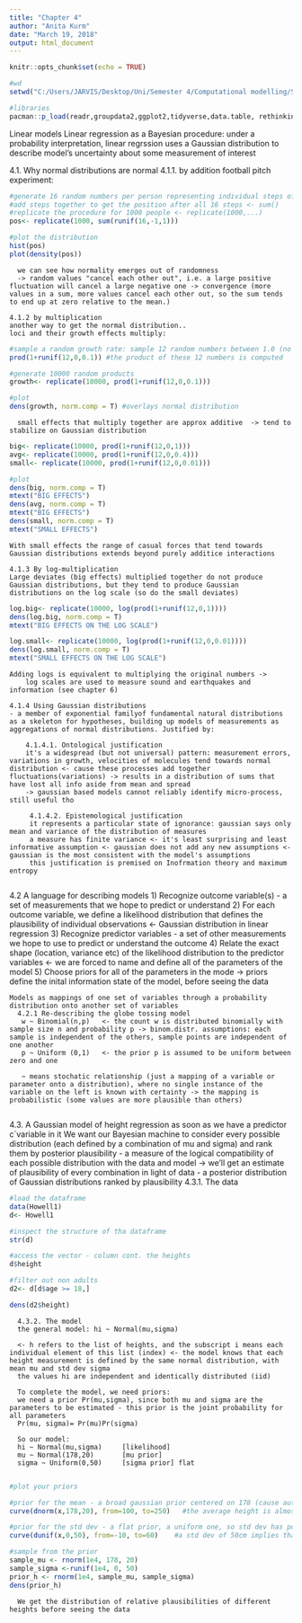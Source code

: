 ```yaml
---
title: "Chapter 4"
author: "Anita Kurm"
date: "March 19, 2018"
output: html_document
---
```


```r
knitr::opts_chunk$set(echo = TRUE)

#wd
setwd("C:/Users/JARVIS/Desktop/Uni/Semester 4/Computational modelling/Statistical-Rethinking")

#libraries
pacman::p_load(readr,groupdata2,ggplot2,tidyverse,data.table, rethinking)
```

Linear models
Linear regression as a Bayesian procedure: under a probability interpretation, linear regrssion uses a Gaussian distribution to describe model's uncertainty about some measurement of interest

  4.1. Why normal distributions are normal
    4.1.1. by addition
    football pitch experiment:
```r
#generate 16 random numbers per person representing individual steps of a random distance between 0 and 1 yard in either of the disrections <- runif(16,-1,1)
#add steps together to get the position after all 16 steps <- sum()
#replicate the procedure for 1000 people <- replicate(1000,...)
pos<- replicate(1000, sum(runif(16,-1,1)))

#plot the distribution
hist(pos)
plot(density(pos))
```
      we can see how normality emerges out of randomness
      -> random values "cancel each other out", i.e. a large positive fluctuation will cancel a large negative one -> convergence (more values in a sum, more values cancel each other out, so the sum tends to end up at zero relative to the mean.)

    4.1.2 by multiplication
    another way to get the normal distribution..
    loci and their growth effects multiply:
```r
#sample a random growth rate: sample 12 random numbers between 1.0 (no growth) and 1.1 (10% increase), representing a proportional increase in growth
prod(1+runif(12,0,0.1)) #the product of these 12 numbers is computed 

#generate 10000 random products
growth<- replicate(10000, prod(1+runif(12,0,0.1)))

#plot
dens(growth, norm.comp = T) #overlays normal distribution
```
      small effects that multiply together are approx additive  -> tend to stabilize on Gaussian distribution
```r
big<- replicate(10000, prod(1+runif(12,0,1)))
avg<- replicate(10000, prod(1+runif(12,0,0.4)))
small<- replicate(10000, prod(1+runif(12,0,0.01)))

#plot
dens(big, norm.comp = T)
mtext("BIG EFFECTS")
dens(avg, norm.comp = T)
mtext("BIG EFFECTS")
dens(small, norm.comp = T)
mtext("SMALL EFFECTS")
```
      
    With small effects the range of casual forces that tend towards Gaussian distributions extends beyond purely additice interactions
 
    4.1.3 By log-multiplication
    Large deviates (big effects) multiplied together do not produce Gaussian distributions, but they tend to produce Gaussian distributions on the log scale (so do the small deviates)
```r
log.big<- replicate(10000, log(prod(1+runif(12,0,1))))
dens(log.big, norm.comp = T)
mtext("BIG EFFECTS ON THE LOG SCALE")

log.small<- replicate(10000, log(prod(1+runif(12,0,0.01))))
dens(log.small, norm.comp = T)
mtext("SMALL EFFECTS ON THE LOG SCALE")
```
    Adding logs is equivalent to multiplying the original numbers ->
        log scales are used to measure sound and earthquakes and information (see chapter 6)

    4.1.4 Using Gaussian distributions
    - a member of exponential familyof fundamental natural distributions
    as a skeleton for hypotheses, building up models of measurements as aggregations of normal distributions. Justified by:
    
        4.1.4.1. Ontological justification
        it's a widespread (but not universal) pattern: measurement errors, variations in growth, velocities of molecules tend towards normal distribution <- cause these processes add together fluctuations(variations) -> results in a distribution of sums that have lost all info aside from mean and spread
        -> gaussian based models cannot reliably identify micro-process, still useful tho
        
         4.1.4.2. Epistemological justification
         it represents a particular state of ignorance: gaussian says only mean and variance of the distribution of measures
         a measure has finite variance <- it's least surprising and least informative assumption <- gaussian does not add any new assumptions <-gaussian is the most consistent with the model's assumptions
         this justification is premised on Inofrmation theory and maximum entropy
         
  4.2 A language for describing models
    1) Recognize outcome variable(s) - a set of measurements that we hope to predict or understand
    2) For each outcome variable, we define a likelihood distribution that defines the plausibility of individual observations <- Gaussian distribution in linear regression
    3) Recognize predictor variables - a set of other measurements we hope to use to predict or understand the outcome
    4) Relate the exact shape (location, variance etc) of the likelihood distribution to the predictor variables <- we are forced to name and define all of the parameters of the model 
    5) Choose priors for all of the parameters in the mode -> priors define the inital information state of the model, before seeing the data
    
    Models as mappings of one set of variables through a probability distribution onto another set of variables 
      4.2.1 Re-describing the globe tossing model
       w ~ Binomial(n,p)   <- the count w is distributed binomially with sample size n and probability p -> binom.distr. assumptions: each sample is independent of the others, sample points are independent of one another
       p ~ Uniform (0,1)   <- the prior p is assumed to be uniform between zero and one
       
       ~ means stochatic relationship (just a mapping of a variable or parameter onto a distribution), where no single instance of the variable on the left is known with certainty -> the mapping is probabilistic (some values are more plausible than others)
       
  4.3. A Gaussian model of height
    regression as soon as we have a predictor c´variable in it
    We want our Bayesian machine to consider every possible distribution (each defined by a combination of mu and sigma) and rank them by posterior plausibility - a measure of the logical compatibility of each possible distribution with the data and model
    -> we'll get an estimate of plausibility of every combination in light of data - a posterior distribution of Gaussian distributions ranked by plausibility
      4.3.1. The data
```r
#load the dataframe
data(Howell1)
d<- Howell1

#inspect the structure of tha dataframe
str(d)

#access the vector - column cont. the heights
d$height

#filter out non adults
d2<- d[d$age >= 18,]

dens(d2$height)
```
      4.3.2. The model
      the general model: hi ~ Normal(mu,sigma)    
      
      <- h refers to the list of heights, and the subscript i means each individual element of this list (index) <- the model knows that each height measurement is defined by the same normal distribution, with mean mu and std dev sigma
      the values hi are independent and identically distributed (iid)
      
      To complete the model, we need priors:
      we need a prior Pr(mu,sigma), since both mu and sigma are the parameters to be estimated - this prior is the joint probability for all parameters
      Pr(mu, sigma)= Pr(mu)Pr(sigma)
      
      So our model:
      hi ~ Normal(mu,sigma)     [likelihood]
      mu ~ Normal(178,20)       [mu prior]
      sigma ~ Uniform(0,50)     [sigma prior] flat
       
```r
#plot your priors

#prior for the mean - a broad gaussian prior centered on 178 (cause author is that tall, duh) with 95% of probability between 178+-40
curve(dnorm(x,178,20), from=100, to=250)   #the average height is almost certainly between 140 and 220cm - a bit of info from the prior

#prior for the std dev - a flat prior, a uniform one, so std dev has positive probability between 0 and 50cm
curve(dunif(x,0,50), from=-10, to=60)    #a std dev of 50cm implies that 95% ofindividual heights lie within 100cm of the average height

#sample from the prior
sample_mu <- rnorm(1e4, 178, 20)
sample_sigma <-runif(1e4, 0, 50)
prior_h <- rnorm(1e4, sample_mu, sample_sigma)
dens(prior_h)


```

      We get the distribution of relative plausibilities of different heights before seeing the data
      